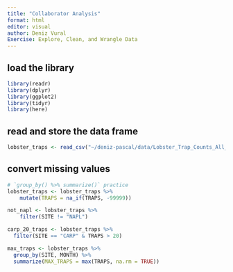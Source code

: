 ```yaml
---
title: "Collaborator Analysis"
format: html
editor: visual
author: Deniz Vural
Exercise: Explore, Clean, and Wrangle Data
---
```

## load the library
```r
library(readr)
library(dplyr)
library(ggplot2)
library(tidyr)
library(here)
```

## read and store the data frame
```r
lobster_traps <- read_csv("~/deniz-pascal/data/Lobster_Trap_Counts_All_Years_20210519.csv")
```

## convert missing values
```r
# `group_by() %>% summarize()` practice
lobster_traps <- lobster_traps %>% 
    mutate(TRAPS = na_if(TRAPS, -99999))

not_napl <- lobster_traps %>% 
    filter(SITE != "NAPL")

carp_20_traps <- lobster_traps %>% 
  filter(SITE == "CARP" & TRAPS > 20)

max_traps <- lobster_traps %>% 
  group_by(SITE, MONTH) %>% 
  summarize(MAX_TRAPS = max(TRAPS, na.rm = TRUE))
```

